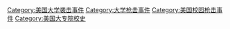 [[Category:美国大学袭击事件|Category:美国大学袭击事件]]
[[Category:大学枪击事件|Category:大学枪击事件]]
[[Category:美国校园枪击事件|Category:美国校园枪击事件]]
[[Category:美国大专院校史|Category:美国大专院校史]]